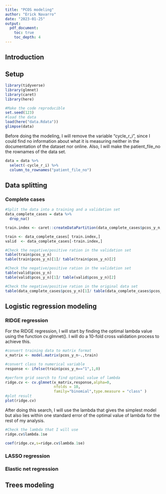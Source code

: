 ```yaml
---
title: "PCOS modeling"
author: "Erick Navarro"
date: "2023-01-25"
output: 
  pdf_document:
    toc: true
    toc_depth: 4
---
```


## Introduction


## Setup

```r
library(tidyverse)
library(glmnet)
library(caret)
library(here)

#Make the code reproducible
set.seed(123)
#load the data
load(here("data.Rdata"))
glimpse(data)

```

Before doing the modeling, I will remove the variable "cycle_r_i", since I could find no information about what it is measuring neither in the documentation of the dataset nor online. Also, I will make the patient_file_no the rownames of the data set. 

```r
data = data %>% 
  select(-cycle_r_i) %>% 
  column_to_rownames("patient_file_no")
```

## Data splitting

### Complete cases
```r
#Split the data into a training and a validation set
data_complete_cases = data %>% 
  drop_na()

train.index <- caret::createDataPartition(data_complete_cases$pcos_y_n, p = .75, list=FALSE)

train <- data_complete_cases[ train.index,]
valid  <- data_complete_cases[-train.index,]

#Check the negative/positive ration in the validation set
table(train$pcos_y_n)
table(train$pcos_y_n)[1]/ table(train$pcos_y_n)[2]

#Check the negative/positive ration in the validation set
table(valid$pcos_y_n)
table(valid$pcos_y_n)[1]/ table(valid$pcos_y_n)[2]

#Check the negative/positive ration in the original data set
table(data_complete_cases$pcos_y_n)[1]/ table(data_complete_cases$pcos_y_n)[2]
```


## Logistic regression modeling

### RIDGE regression

For the RIDGE regression, I will start by finding the optimal lambda value using the function cv.glmnet(). I will do a 10-fold cross validation process to achieve this. 

```r
#convert training data to matrix format
x_matrix <- model.matrix(pcos_y_n~.,train)

#convert class to numerical variable
response <- ifelse(train$pcos_y_n=="1",1,0)

#perform grid search to find optimal value of lambda
ridge.cv <- cv.glmnet(x_matrix,response,alpha=0,
                      nfolds = 10,
                      family="binomial",type.measure = "class" )
#plot result
plot(ridge.cv)
```

After doing this search, I will use the lambda that gives the simplest model but also lies within one standard error of the optimal value of lambda for the rest of my analysis. 

```r
#Check the lambda that I will use
ridge.cv$lambda.1se

coef(ridge.cv,s=ridge.cv$lambda.1se)
```


### LASSO regression

### Elastic net regression 


## Trees modeling

